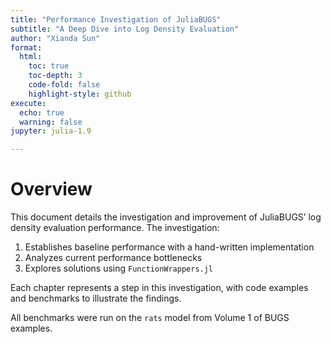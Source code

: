 ```yaml
---
title: "Performance Investigation of JuliaBUGS"
subtitle: "A Deep Dive into Log Density Evaluation"
author: "Xianda Sun"
format:
  html:
    toc: true
    toc-depth: 3
    code-fold: false
    highlight-style: github
execute:
  echo: true
  warning: false
jupyter: julia-1.9

---
```


# Overview

This document details the investigation and improvement of JuliaBUGS' log density evaluation performance. The investigation:

1. Establishes baseline performance with a hand-written implementation
2. Analyzes current performance bottlenecks
3. Explores solutions using `FunctionWrappers.jl`

Each chapter represents a step in this investigation, with code examples and benchmarks to illustrate the findings.

:::{.callout-note}
All benchmarks were run on the `rats` model from Volume 1 of BUGS examples.
:::

